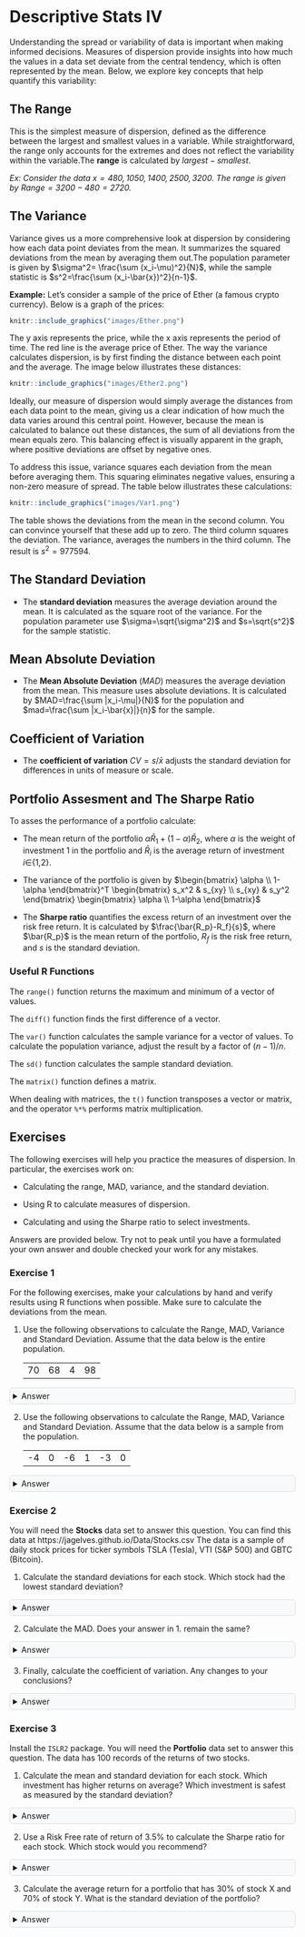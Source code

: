 <style>
details {
  background-color: #F8F9FA;
  padding: 5px;
  border: 1px solid #ddd; /* Light border */
  border-radius: 5px; /* Rounded corners */
  margin: 10px 0; /* Spacing */
}

details summary {
  cursor: pointer; /* Pointer cursor for interactivity */
}
</style>

# Descriptive Stats IV

Understanding the spread or variability of data is important when making informed decisions. Measures of dispersion provide insights into how much the values in a data set deviate from the central tendency, which is often represented by the mean. Below, we explore key concepts that help quantify this variability:

## The Range 

This is the simplest measure of dispersion, defined as the difference between the largest and smallest values in a variable. While straightforward, the range only accounts for the extremes and does not reflect the variability within the variable.The **range** is calculated by $largest-smallest$.  

*Ex: Consider the data $x={480, 1050, 1400, 2500, 3200}$. The range is given by $Range=3200-480=2720$.*

## The Variance

Variance gives us a more comprehensive look at dispersion by considering how each data point deviates from the mean. It summarizes the squared deviations from the mean by averaging them out.The population parameter is given by $\sigma^2= \frac{\sum (x_i-\mu)^2}{N}$, while the sample statistic is $s^2=\frac{\sum (x_i-\bar{x})^2}{n-1}$.  

**Example:** Let's consider a sample of the price of Ether (a famous crypto currency). Below is a graph of the prices:

```r
knitr::include_graphics("images/Ether.png")
```
The y axis represents the price, while the x axis represents the period of time. The red line is the average price of Ether. The way the variance calculates dispersion, is by first finding the distance between each point and the average. The image below illustrates these distances:

```r
knitr::include_graphics("images/Ether2.png")
```

Ideally, our measure of dispersion would simply average the distances from each data point to the mean, giving us a clear indication of how much the data varies around this central point. However, because the mean is calculated to balance out these distances, the sum of all deviations from the mean equals zero. This balancing effect is visually apparent in the graph, where positive deviations are offset by negative ones.

To address this issue, variance squares each deviation from the mean before averaging them. This squaring eliminates negative values, ensuring a non-zero measure of spread. The table below illustrates these calculations:

```r
knitr::include_graphics("images/Var1.png")
```
The table shows the deviations from the mean in the second column. You can convince yourself that these add up to zero. The third column squares the deviation. The variance, averages the numbers in the third column. The result is $s^2=977594$.

## The Standard Deviation

-   The **standard deviation** measures the average deviation around the mean. It is calculated as the square root of the variance. For the population parameter use $\sigma=\sqrt{\sigma^2}$ and $s=\sqrt{s^2}$ for the sample statistic.

## Mean Absolute Deviation
-   The **Mean Absolute Deviation** ($MAD$) measures the average deviation from the mean. This measure uses absolute deviations. It is calculated by $MAD=\frac{\sum |x_i-\mu|}{N}$ for the population and $mad=\frac{\sum |x_i-\bar{x}|}{n}$ for the sample.

## Coefficient of Variation
-   The **coefficient of variation** $CV=s/\bar{x}$ adjusts the standard deviation for differences in units of measure or scale.

## Portfolio Assesment and The Sharpe Ratio

To asses the performance of a portfolio calculate:

-   The mean return of the portfolio $\alpha\bar{R}_1+(1-\alpha)\bar{R}_2$, where $\alpha$ is the weight of investment 1 in the portfolio and $\bar{R}_i$ is the average return of investment $i \in${$1$,$2$}.

-   The variance of the portfolio is given by $\begin{bmatrix} \alpha \\ 1-\alpha \end{bmatrix}^T \begin{bmatrix} s_x^2 & s_{xy} \\ s_{xy} & s_y^2 \end{bmatrix} \begin{bmatrix} \alpha \\ 1-\alpha \end{bmatrix}$

-   The **Sharpe ratio** quantifies the excess return of an investment over the risk free return. It is calculated by $\frac{\bar{R_p}-R_f}{s}$, where $\bar{R_p}$ is the mean return of the portfolio, $R_f$ is the risk free return, and $s$ is the standard deviation.

### Useful R Functions {.unnumbered}

The `range()` function returns the maximum and minimum of a vector of values.

The `diff()` function finds the first difference of a vector.

The `var()` function calculates the sample variance for a vector of values. To calculate the population variance, adjust the result by a factor of $(n-1)/n$.

The `sd()` function calculates the sample standard deviation.

The `matrix()` function defines a matrix.

When dealing with matrices, the `t()` function transposes a vector or matrix, and the operator `%*%` performs matrix multiplication.

## Exercises

The following exercises will help you practice the measures of dispersion. In particular, the exercises work on:

-   Calculating the range, MAD, variance, and the standard deviation.

-   Using R to calculate measures of dispersion.

-   Calculating and using the Sharpe ratio to select investments.

Answers are provided below. Try not to peak until you have a formulated your own answer and double checked your work for any mistakes.

### Exercise 1 {.unnumbered}

For the following exercises, make your calculations by hand and verify results using R functions when possible. Make sure to calculate the deviations from the mean.

1.  Use the following observations to calculate the Range, MAD, Variance and Standard Deviation. Assume that the data below is the entire population.

    |     |     |     |     |
    |:---:|:---:|:---:|:---:|
    | 70  | 68  |  4  | 98  |

<details>

<summary>Answer</summary>
*The mean is $60$, the Range is $94$, the MAD is $28$, the variance is $1186$ and the variance is $34.44$.*

*Start by crating a vector to hold the values:*

```r
Ex1<-c(70,68,4,98)
```

*The range can be calculated by using the `range()` and `diff()` functions in R.*

```r
(Range<-diff(range(Ex1)))
```

*Next, we can create a table by hand that captures the deviations from the mean. Let's calculate the mean first:*

```r
(Average1<-mean(Ex1))
```

*Now we can use the mean to fill out a table of deviations:*

| $x_{i}$ | $x_{i}-\bar{x}$ | $(x_{i}-\bar{x})^2$ | $|x_{i}-\bar{x}|$ |
|:-------:|:---------------:|:-------------------:|:-----------------:|
|   70    |       10        |         100         |        10         |
|   68    |        8        |         64          |         8         |
|    4    |       -56       |        3136         |        56         |
|   98    |       38        |        1444         |        38         |

*The variance averages out the squared deviations $(x_{i}-\bar{x})^2$, the MAD averages out the absolute deviations $|x_{i}-\bar{x}|$, and the standard deviation is the square root of the variance.*

*Let's verify the variance in R:*

```r
SquaredDeviations1<-(Ex1-Average1)^2
AverageDeviations1<-mean(SquaredDeviations1)
var(Ex1)*3/4
```

*Note that R calculates the sample variance. Hence, we must multiply the result by $3/4$ to get the population variance. The standard deviation is just the square root of the variance:*

```r
sqrt(AverageDeviations1)
```

*Lastly, the MAD is calculated by averaging the absolute deviations $|x_{i}-\bar{x}|$.*

```r
AbsoluteDeviations1<-abs(Ex1-Average1)
mean(AbsoluteDeviations1)
```


</details>


2.  Use the following observations to calculate the Range, MAD, Variance and Standard Deviation. Assume that the data below is a sample from the population.

    |     |     |     |     |     |     |
    |:---:|:---:|:---:|:---:|:---:|:---:|
    | -4  |  0  | -6  |  1  | -3  |  0  |

<details>

<summary>Answer</summary>
*The mean is $-2$, Range is $7$, the MAD is $2.33$, the variance is $7.6$ and the standard deviation is $2.76$.*

*Here is the table of deviations from the mean:*

| $x_{i}$ | $x_{i}-\bar{x}$ | $(x_{i}-\bar{x})^2$ | $|x_{i}-\bar{x}|$ |
|:-------:|:---------------:|:-------------------:|:-----------------:|
|   -4    |       -2        |          4          |         2         |
|    0    |        2        |          4          |         2         |
|   -6    |       -4        |         16          |         4         |
|    1    |        3        |          9          |         3         |
|   -3    |       -1        |          1          |         1         |
|    0    |        2        |          4          |         2         |

*We can check the results in R. Let's start with the variance:*

```r
Ex2<-c(-4,0,-6,1,-3,0)
var(Ex2)
```

*The standard deviation can be found with the `sd()` function:*

```r
sd(Ex2)
```

*The MAD is given by:*

```r
(MAD<-mean(abs(Ex2-mean(Ex2))))
```

*Lastly, the range:*

```r
diff(range(Ex2))
```

</details>

### Exercise 2 {.unnumbered}

You will need the **Stocks** data set to answer this question. You can find this data at https://jagelves.github.io/Data/Stocks.csv The data is a sample of daily stock prices for ticker symbols TSLA (Tesla), VTI (S&P 500) and GBTC (Bitcoin).

1.  Calculate the standard deviations for each stock. Which stock had the lowest standard deviation?

<details>

<summary>Answer</summary>
*For the sample taken, GBTC has the less variation. The standard deviation of GBTC is $9.43$, which is less than $16.57$ for VTI or $50.38$ for TSLA.*

*Start by loading the data set from the website. Since the file is in csv format, we will use the `read.csv()` function.*

```r
StockPrices<-read.csv("https://jagelves.github.io/Data/Stocks.csv")
```

*Let's start with the standard deviation of the Tesla stock. The standard deviation is given by:*

```r
sd(StockPrices$TSLA)
```

*Next, let's find the standard deviation for the S&P 500 or VTI. The standard deviation is given by:*

```r
sd(StockPrices$VTI)
```

*Finally, let's calculate the standard deviation for GBTC or Bitcoin.*

```r
sd(StockPrices$GBTC)
```

</details>

2.  Calculate the MAD. Does your answer in 1. remain the same?

<details>

<summary>Answer</summary>

*The answer is the same, since the MAD for GBTC is $8.46$ which is lower than $14.27$ for VTI or $41.67$ for TSLA.*

*To calculate the MAD for TSLA we can use the following command:*

```r
(MADTSLA<-mean(abs(StockPrices$TSLA-mean(StockPrices$TSLA))))
```

*The MAD for VTI is:*

```r
(MADVTI<-mean(abs(StockPrices$VTI-mean(StockPrices$VTI))))
```

*The MAD for GBTC is:*

```r
(MADGBTC<-mean(abs(StockPrices$GBTC-mean(StockPrices$GBTC))))
```

</details>

3.  Finally, calculate the coefficient of variation. Any changes to your conclusions?

<details>

<summary>Answer</summary>
*By considering the magnitudes of the stock prices, it seems like VTI is the less volatile stock. VTI has a CV of $0.08$ which is lower than $0.44$ for GBTC or $0.18$ for TSLA. In fact, by CV Bitcoin seems to be the most risky asset.*

*The coefficients of variations are as follows. For TSLA the CV is:*

```r
(CVTSLA<-sd(StockPrices$TSLA)/mean(StockPrices$TSLA))
```

*For VTI the CV is:*

```r
(CVVTI<-sd(StockPrices$VTI)/mean(StockPrices$VTI))
```

*For GBTC we get:*

```r
(CVGBTC<-sd(StockPrices$GBTC)/mean(StockPrices$GBTC))
```

</details>

### Exercise 3 {.unnumbered}

Install the `ISLR2` package. You will need the **Portfolio** data set to answer this question. The data has 100 records of the returns of two stocks.

1.  Calculate the mean and standard deviation for each stock. Which investment has higher returns on average? Which investment is safest as measured by the standard deviation?

<details>

<summary>Answer</summary>
*The best performing stock on average is stock X. It has an average return of $-0.078$% vs. $0.097$% for stock Y. The safest stock is stock X as well, since the standard deviation is $1.062$ percentage points vs. $1.14$ percentage points for stock Y.*

*Start by loading the `ISLR2` package:*

```r
library(ISLR2)
```

*Next, calculate the mean for stock X:*

```r
mean(Portfolio$X)
```

*and stock Y.*

```r
mean(Portfolio$Y)
```

*Then, calculate the standard deviation for stock X*

```r
sd(Portfolio$X)
```

*and stock Y.*

```r
sd(Portfolio$Y)
```


</details>

2.  Use a Risk Free rate of return of 3.5% to calculate the Sharpe ratio for each stock. Which stock would you recommend?

<details>

<summary>Answer</summary>
*The Sharpe Ratio measures the excess return per unit of risk taken. Stock X has the better Sharpe Ratio. $-0.106$ vs. $-0.115$. Stock X is recommended since it provides a higher excess return per unit of risk taken.*

*To calculate Sharpe Ratios use both the average return, and the standard deviation. For stock X, the Sharpe Ratio is:*

```r
(mean(Portfolio$X)-0.035)/sd(Portfolio$X)
```

*The Sharpe Ratio for stock Y:*

```r
(mean(Portfolio$Y)-0.035)/sd(Portfolio$Y)
```


</details>

3.  Calculate the average return for a portfolio that has 30% of stock X and 70% of stock Y. What is the standard deviation of the portfolio?

<details>

<summary>Answer</summary>

*The portfolio has an average return of $-0.091$ which is worse than stock X but better than stock Y. The standard deviation is $1.00$. This is better than stock X and Y separately. The Sharpe ratio of $-0.091$ is also better for the portfolio than for each stock individually.*

*The mean of the portfolio is given by:*

```r
(mean_return=0.3*mean(Portfolio$X)+0.7*mean(Portfolio$Y))
```

*The covariance matrix is given by:*

```r
(risk<-cov(Portfolio))
```

*Using the matrix we can now calculate the standard deviation:*

```r
(standard<-sqrt(t(c(0.3,0.7)) %*% (risk %*% c(0.3,0.7))))
```

*Finally, the Sharpe ration for the portfolio is:*

```r
mean_return/standard[1]
```

</details>
